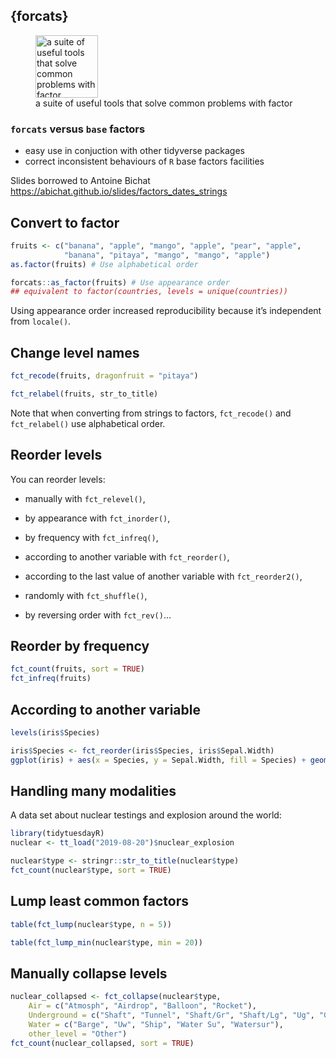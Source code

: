 ## {forcats}

![a suite of useful tools that solve common problems with factor](../Rmd_files/tidyverse/figs/hex-forcats.png){width="100px"}

### `forcats` versus `base` factors

- easy use in conjuction with other tidyverse packages
- correct inconsistent behaviours of `R` base factors facilities

\bigskip

\rsa Slides borrowed to Antoine Bichat [https://abichat.github.io/slides/factors_dates_strings](https://abichat.github.io/slides/factors_dates_strings)


## Convert to factor

```r
fruits <- c("banana", "apple", "mango", "apple", "pear", "apple", 
            "banana", "pitaya", "mango", "mango", "apple")
as.factor(fruits) # Use alphabetical order
```

\pause

```r
forcats::as_factor(fruits) # Use appearance order 
## equivalent to factor(countries, levels = unique(countries))
```

Using appearance order increased reproducibility because it's independent from `locale()`.

## Change level names

```r
fct_recode(fruits, dragonfruit = "pitaya")
```

\pause

```r
fct_relabel(fruits, str_to_title)
```

Note that when converting from strings to factors, `fct_recode()` and `fct_relabel()` use alphabetical order.

## Reorder levels

You can reorder levels:

* manually with `fct_relevel()`,

* by appearance with `fct_inorder()`,

* by frequency with `fct_infreq()`,

* according to another variable with `fct_reorder()`,

* according to the last value of another variable with `fct_reorder2()`,

* randomly with `fct_shuffle()`,

* by reversing order with `fct_rev()`...

## Reorder by frequency 

```r
fct_count(fruits, sort = TRUE)
fct_infreq(fruits)
```

## According to another variable 

```r
levels(iris$Species)
``` 

```r
iris$Species <- fct_reorder(iris$Species, iris$Sepal.Width)
ggplot(iris) + aes(x = Species, y = Sepal.Width, fill = Species) + geom_boxplot()  
``` 

## Handling many modalities

A data set about nuclear testings and explosion around the world:
```r
library(tidytuesdayR)
nuclear <- tt_load("2019-08-20")$nuclear_explosion
```

```r
nuclear$type <- stringr::str_to_title(nuclear$type)
fct_count(nuclear$type, sort = TRUE)
```

## Lump least common factors


```r
table(fct_lump(nuclear$type, n = 5))
```

\pause

```r
table(fct_lump_min(nuclear$type, min = 20))
```

## Manually collapse levels

```r
nuclear_collapsed <- fct_collapse(nuclear$type, 
    Air = c("Atmosph", "Airdrop", "Balloon", "Rocket"),
    Underground = c("Shaft", "Tunnel", "Shaft/Gr", "Shaft/Lg", "Ug", "Gallery"),
    Water = c("Barge", "Uw", "Ship", "Water Su", "Watersur"), 
    other_level = "Other")
fct_count(nuclear_collapsed, sort = TRUE)
```

